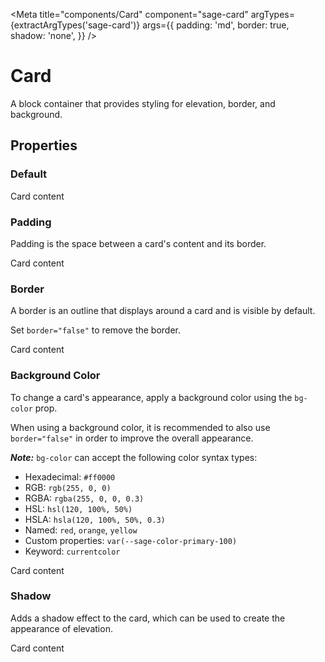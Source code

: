 


<Meta
  title="components/Card"
  component="sage-card"
  argTypes={extractArgTypes('sage-card')}
  args={{
    padding: 'md',
    border: true,
    shadow: 'none',
  }}
/>

# Card

A block container that provides styling for elevation, border, and background.

## Properties

<ArgsTable of="sage-card" />

### Default

<Story story={stories.Default} />

<Canvas>
  <sage-card>Card content</sage-card>
</Canvas>

### Padding

Padding is the space between a card's content and its border.

<Story story={stories.Padding} />

<Canvas>
  <sage-card padding="sm">Card content</sage-card>
</Canvas>

### Border

A border is an outline that displays around a card and is visible by default.

Set `border="false"` to remove the border.

<Story story={stories.Border} />

<Canvas>
  <sage-card border="false">Card content</sage-card>
</Canvas>

### Background Color

<Story story={stories.background} />

To change a card's appearance, apply a background color using the `bg-color` prop.

When using a background color, it is recommended to also use `border="false"` in order to improve the overall appearance.

***Note:*** `bg-color` can accept the following color syntax types:

- Hexadecimal: `#ff0000`
- RGB: `rgb(255, 0, 0)`
- RGBA: `rgba(255, 0, 0, 0.3)`
- HSL: `hsl(120, 100%, 50%)`
- HSLA: `hsla(120, 100%, 50%, 0.3)`
- Named:  `red`, `orange`, `yellow`
- Custom properties: `var(--sage-color-primary-100)`
- Keyword: `currentcolor`

<Canvas>
  <sage-card border="false" bg-color="var(--sage-color-primary-100)">Card content</sage-card>
</Canvas>

### Shadow

Adds a shadow effect to the card, which can be used to create the appearance of elevation.

<Story story={stories.shadow} />

<Canvas>
  <sage-card shadow="md">Card content</sage-card>
</Canvas>
